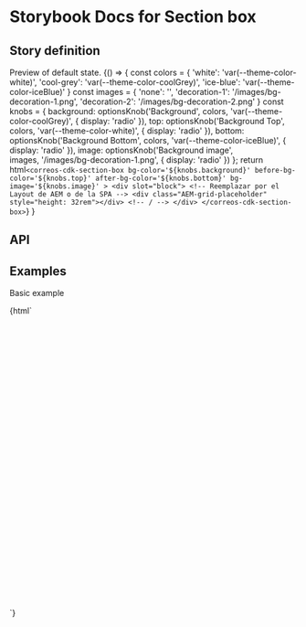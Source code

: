 

# Storybook Docs for Section box

<Meta title="CDK/section-box" />

## Story definition

Preview of default state.
<Preview withToolbar>
	<Story name="Develop">
		{() => {
			const colors = {
				'white': 'var(--theme-color-white)',
				'cool-grey': 'var(--theme-color-coolGrey)',
				'ice-blue': 'var(--theme-color-iceBlue)'
			}
			const images = {
				'none': '',
				'decoration-1': '/images/bg-decoration-1.png',
				'decoration-2': '/images/bg-decoration-2.png'
			}
			const knobs = {
				background: optionsKnob('Background', colors, 'var(--theme-color-coolGrey)', { display: 'radio' }),
				top: optionsKnob('Background Top', colors, 'var(--theme-color-white)', { display: 'radio' }),
				bottom: optionsKnob('Background Bottom', colors, 'var(--theme-color-iceBlue)', { display: 'radio' }),
				image: optionsKnob('Background image', images, '/images/bg-decoration-1.png', { display: 'radio' })
			};
			return html`
				<correos-cdk-section-box
					bg-color='${knobs.background}'
					before-bg-color='${knobs.top}'
					after-bg-color='${knobs.bottom}'
					bg-image='${knobs.image}'
				>
					<div slot="block">
						<!-- Reemplazar por el Layout de AEM o de la SPA -->
							<div class="AEM-grid-placeholder" style="height: 32rem"></div>
						<!-- / -->
					</div>
				</correos-cdk-section-box>
			`}
		}
	</Story>
</Preview>

## API

<Props of="correos-cdk-section-box" />

## Examples

Basic example

<Preview withToolbar>
  <Story name="Example">
    {html`
			<correos-cdk-section-box
				bg-color='var(--theme-color-white)'
				before-bg-color='var(--theme-color-coolGrey)'
				after-bg-color='var(--theme-color-iceBlue)'
				bg-image='/images/bg-decoration-1.png'
			>
				<div slot="block">
					<!-- Reemplazar por el Layout de AEM o de la SPA -->
						<div class="p-4x AEM-grid-placeholder" style="height: 32rem"></div>
					<!-- / -->
				</div>
			</correos-cdk-section-box>
		`}
  </Story>
</Preview>
